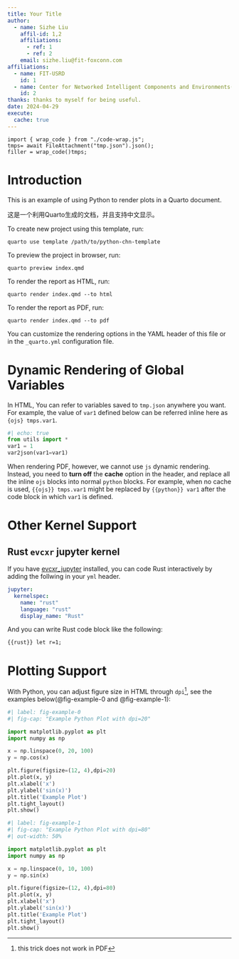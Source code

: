 ```yaml
---
title: Your Title
author: 
  - name: Sizhe Liu
    affil-id: 1,2 
    affiliations:
      - ref: 1
      - ref: 2
    email: sizhe.liu@fit-foxconn.com
affiliations:
  - name: FIT-USRD
    id: 1
  - name: Center for Networked Intelligent Components and Environments(C-NICE)
    id: 2
thanks: thanks to myself for being useful.
date: 2024-04-29
execute:
  cache: true
---
```


::: {.content-visible unless-format="pdf"}
```ojs
import { wrap_code } from "./code-wrap.js";
tmps= await FileAttachment("tmp.json").json();
filler = wrap_code()tmps;
```
:::

# Introduction

This is an example of using Python to render plots in a Quarto document.

这是一个利用Quarto生成的文档，并且支持中文显示。

To create new project using this template, run:
```
quarto use template /path/to/python-chn-template
```
To preview the project in browser, run:
```
quarto preview index.qmd
```
To render the report as HTML, run:
```
quarto render index.qmd --to html
```
To render the report as PDF, run:
```
quarto render index.qmd --to pdf
```

You can customize the rendering options in the YAML header of this file or in the `_quarto.yml` configuration file.

# Dynamic Rendering of Global Variables

In HTML, You can refer to variables saved to `tmp.json` anywhere you want. For example, the value of `var1` defined below can be referred inline here as `{ojs} tmps.var1`.

```python
#| echo: true
from utils import *
var1 = 1
var2json(var1=var1)
```

When rendering PDF, however, we cannot use `js` dynamic rendering. Instead, you need to **turn off** the **cache** option in the header, and replace all the inline `ojs` blocks into normal `python` blocks. For example, when no cache is used, `{{ojs}} tmps.var1` might be replaced by `{{python}} var1` after the code block in which `var1` is defined.

# Other Kernel Support
## Rust `evcxr` jupyter kernel
If you have [evcxr_jupyter](https://github.com/evcxr/evcxr/blob/main/evcxr_jupyter/README.md) installed, you can code Rust interactively by adding the follwing in your `yml` header.
```yaml
jupyter:
  kernelspec:
    name: "rust"
    language: "rust"
    display_name: "Rust"
```
And you can write Rust code block like the following:

```{{rust}}
let r=1;
```

# Plotting Support

With Python, you can adjust figure size in HTML through `dpi`^[this trick does not work in PDF], see the examples below(@fig-example-0 and @fig-example-1):

```python
#| label: fig-example-0
#| fig-cap: "Example Python Plot with dpi=20"

import matplotlib.pyplot as plt
import numpy as np

x = np.linspace(0, 20, 100)
y = np.cos(x)

plt.figure(figsize=(12, 4),dpi=20)
plt.plot(x, y)
plt.xlabel('x')
plt.ylabel('sin(x)')
plt.title('Example Plot')
plt.tight_layout()
plt.show()
```

```python
#| label: fig-example-1
#| fig-cap: "Example Python Plot with dpi=80"
#| out-width: 50%

import matplotlib.pyplot as plt
import numpy as np

x = np.linspace(0, 10, 100)
y = np.sin(x)

plt.figure(figsize=(12, 4),dpi=80)
plt.plot(x, y)
plt.xlabel('x')
plt.ylabel('sin(x)')
plt.title('Example Plot')
plt.tight_layout()
plt.show()
```

